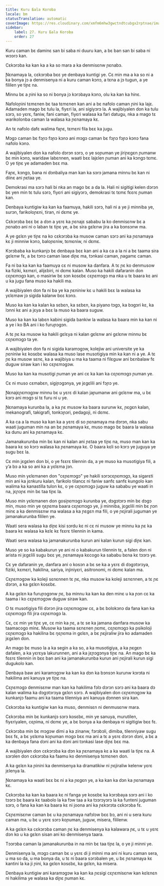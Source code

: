 ```yaml
---
title: Kuru Баla Kоrоba
locale: bm
statusTranslation: automatic
coverImage: https://res.cloudinary.com/xmfm6mhw3gwctndtcubgx2rptnae/image/upload/v1740337243/small_cover_educacion_fundamental_a051170f1c.webp
sidebar:
    label: 27. Kuru Баla Kоrоba
    order: 27
---
```

Kuru caman bɛ daminɛ san bi saba ni duuru kan, a bɛ ban san bi saba ni wɔɔrɔ kan.

Cɛkɔrɔba ka kan ka a ka so mara a ka denmisɛnw ɲɛnabɔ.

Ɲɛnamaya la, cɛkɔrɔba bɛɛ ye denbaya kuntigi ye. Cɛ min ma a ka so ni a ka bonya jɔ a denmisenya ni a kuru caman kɔnɔ, a tɛna a jɔ tugun, a ye fililen ye tiɲɛ na.

Minnu bɛ a ɲini ka so ni bonya jɔ kɔrɔbaya kɔnɔ, olu ka kan ka hinɛ.

Nafoloɲini tɛmɛnen bɛ taa tɛmɛnen kan ani a bɛ nafolo caman ɲini ka lajɛ. Adamaden mago bɛ tulu la, fiyɛri la, ani sigiyɔrɔ la. A wajibiyalen don ka tulu sɔrɔ, so yɛrɛ, faniw, fani caman, fiyɛri walasa ka fari datugu, nka a mago tɛ warikolonba caman la walasa ka ɲɛnamaya kɛ.

An tɛ nafolo dafɛ walima faɲɛ, tɛmɛni fila bɛɛ ka jugu.

Mɔgɔ caman bɛ fɔɲɔ fɔɲɔ kɔnɔ ani mɔgɔ caman bɛ fɔɲɔ fɔɲɔ kɔnɔ fana nafolo kɔnɔ.

A wajibiyalen don ka nafolo dɔrɔn sɔrɔ, o ye soɲuman ye jiriɲɛgɛn ɲumanw bɛ min kɔnɔ, waridaw labɛnnen, waati bɛɛ lajɛlen ɲuman ani ka kɔngɔ tɛmɛ. O ye tiɲɛ ye adamaden bɛɛ ma.

Faɲɛ, kɔngɔ, bana ni dɔnbaliya man kan ka sɔrɔ jamana minnu bɛ kan ni diinɛ ani ɲɛtaa ye.

Demokrasi ma sɔrɔ hali bi nka an mago bɛ a da la. Hali ni sigitigi kelen dɔrɔn bɛ yen min tɛ tulu sɔrɔ, fiyɛri ani sigiyɔrɔ, demokrasi tɛ tɛmɛ fɛɛrɛ ɲuman kan.

Denbaya kuntigiw ka kan ka faamuya, hakili sɔrɔ, hali ni a ye ji minniba ye, surɔn, farikoloɲɛni, tiran, ni dɛmɛ ye.

Cɛkɔrɔba bɛɛ bɛ a dɔn a yɛrɛ ka ɲɛnajɛ sababu la ko denmisɛnw bɛ a ɲɛnabɔ ani ni o laban tɛ tiɲɛ ye, a bɛ sira gɛlɛnw jira a ka bɔnsɔnw ma.

A ye gɛlɛn ye tiɲɛ na ko cɛkɔrɔba ka musow caman sɔrɔ ani ka ɲɛnamaya kɛ ji minniw kɔnɔ, baloɲɛniw, tɛmɛniw, ni dɛmɛ.

Kɔrɔbaba ka kunkanjɔ bɛ denbaya bɛɛ kan ani a ka ca a la ni a bɛ taama sira gɛlɛnw fɛ, a bɛ tɔnɔ caman lase diɲɛ ma, tɔnkasi caman, ɲagamɛ caman.

Fa ni ba ka kan ka faamuya cɛ ni musow ka danfara. A tɛ ɲɛ ko denmusow ka fiziki, kɛmɛri, alijɛbiri, ni dɛmɛ kalan. Muso ka hakili dafaranin don cɛɲɛmɔgɔ kan, o masiriw bɛ sɔn kosɛbɛ cɛɲɛmɔgɔ ma nka u tɛ baara kɛ ani u ka jugu fana muso ka hakili ma.

A wajibiyalen don fa ni ba ye ka ɲɛniniw kɛ u hakili bɛɛ la walasa ka yɛlɛmaw jɔ sigida kalanw bɛɛ kɔnɔ.

Muso ka kan ka kalan ka sɛbɛn, ka sɛbɛn, ka piyano tɔgɔ, ka bɔgɔri kɛ, ka lɔnni kɛ ani a jɛya a bɛɛ la muso ka baara suguw.

Muso ka kan ka labɛn kabini sigida bankiw la walasa ka baara min ka kan ni a ye i ko BA ani i ko furuɲɔgɔn.

A tɛ ɲɛ ka musow ka hakili gɛlɛya ni kalan gɛlɛnw ani gɛlɛnw minnu bɛ cɛɲɛmɔgɔ ta ye.

A wajibiyalen don fa ni sigida karamɔgɔw, kolejiw ani universite ye ka ɲɛniniw kɛ kosɛbɛ walasa ka muso lase musotigiya min ka kan ni a ye. A tɛ ɲɛ ka musow sɛnɛ, ka a wajibiya u ma ka taama ni filɛguw ani bɛnbalaw fɛ duguw siraw kan i ko cɛɲɛmɔgɔw.

Muso ka kan ka musotigi ɲuman ye ani cɛ ka kan ka cɛɲɛmɔgɔ ɲuman ye.

Cɛ ni muso cɛmabɛn, sigiɲɔgɔnya, ye jɛgɛlili ani fɔɲɔ ye.

Ɲɛnajɛɲɛmɔgɔw minnu bɛ u yɛrɛ di kalan jaɲumanw ani gɛlɛnw ma, u bɛ kɔrɔ ani mɔgɔ si tɛ furu ni u ye.

Ɲɛnamaya kurunba la, a ka ɲɛ musow ka baara surunw kɛ, ɲɛgɛn kalan, mekanografi, takigrafi, tonkɔɲɔri, pedagoji, ni dɛmɛ.

A ka ca a la muso ka kan ka a yɛrɛ di so ɲɛnamaya ma dɔrɔn, nka sabu waati juguman min na an bɛ ɲɛnamaya kɛ, muso mago bɛ baara la walasa ka dunu ani ka ɲɛnamaya kɛ.

Jamanakurunba min bɛ kan ni kalan ani ɲɛtaa ye tiɲɛ na, muso man kan ka baara kɛ so kɔrɔ walasa ka ɲɛnamaya kɛ. O baara kɛli so kɔrɔ ye juguya ye sugu bɛɛ la.

Cɛ min jɛgɛlen don bi, o ye fɛɛrɛ tilennin da, a ye muso ka musotigiya fili, a y’a bɔ a ka so ani ka a yɛlɛma jɔn.

Muso min yɛlɛmanen don "cɛɲɛmɔgɔ" ye hakili sɔrɔcɛɲɛmɔgɔ, ka sigarɛti min ani ka jɛnkuru kalan, farikolo tilancɛ ni faniw sanfɛ sanfɛ kungolo kan walima ka kanastilla tulon kɛ, o ye cɛɲɛmɔgɔ juguw ka sababu ye waati in na, jɛɲɔɲɛ min bɛ taa tiɲɛ la.

Muso min yɛlɛmanen don gosiɲɛmɔgɔ kurunba ye, dɔgɔtɔrɔ min bɛ dɔgɔ min, muso min ye ŋɛɲɛma baara cɛɲɛmɔgɔ ye, ji minniba, jɛgɛlili min bɛ ɲɔn minɛ a ka denmisɛnw ma walasa a ka ɲɛgɛn ma fili, o ye ɲɛjirali juguman ye jamanakurunba fililen ye.

Waati sera walasa ka diɲɛ kisi sɔrdu kɛ ni cɛ ni musow ye minnu ka ɲɛ ka baara kɛ walasa ka kɛlɛ kɛ fɛɛrɛ tilennin in kama.

Waati sera walasa ka jamanakurunba kurun ani kalan kurun sigi diɲɛ kan.

Muso ye so ka kabakurun ye ani ni o kabakurun tilennin tɛ, a falen don ni arista ni jɛgɛlili sugu bɛɛ ye, ɲɛnamaya kɛcogo ka sababu bɛna kɛ tɔɔrɔ ye.

Cɛ ye dafaranin ye, danfara ani o kosɔn a bɛ se ka a yɛrɛ di dɔgɔtɔrɔya, fiziki, kɛmɛri, hakilina, sariya, injiniyɛri, asitronomi, ni dɛmɛ kalan ma.

Cɛɲɛmɔgɔw ka koleji sɛnɛnnen tɛ ɲɛ, nka musow ka koleji sɛnɛnnen, a tɛ ɲɛ dɔrɔn, a ka gɛlɛn kosɛbɛ.

A ka gɛlɛn ka furuɲɔgɔnw ɲɛ, ba minnu ka kan ka den minɛ u ka ɲɔn cɛ ka taama i ko cɛɲɛmɔgɔw duguw siraw kan.

O tɛ musotigiya fili dɔrɔn jira cɛɲɛmɔgɔw cɛ, a bɛ bolokɔnɔ da fana kan ka cɛɲɛmɔgɔ fili jira cɛɲɛmɔgɔ la.

Cɛ, cɛ min ye tiɲɛ ye, cɛ min ka ɲɛ, a tɛ se ka jamana danfara musow ka taamacogo minɛ. Musow ka taama sɛnɛnen ɲɛmɛ, cɛɲɛmɔgɔ ka psikoloji cɛɲɛmɔgɔ ka hakilina bɛ ŋɛɲɛma in gɛlɛn, a bɛ ɲɛjiraliw jira ko adamaden jɛgɛlen don.

An mago bɛ muso la a ka segin a ka so, a ka musotigiya, a ka ɲɛgɛn dafalen, a ka yɛrɛya lakurunnen, ani a ka jɛɲɔgɔnya tiɲɛ na. An mago bɛ ka fɛɛrɛ tilennin in bɛɛ ban ani ka jamanakurunba kurun ani ɲɛjirali kurun sigi dugukolo kan.

Denbaya baw ani karamɔgɔw ka kan ka dɔn ka bɔnsɔn kurunw kɔrɔta ni hakilima ani kanuya ye tiɲɛ na.

Cɛɲɛmɔgɔ denmisɛnw man kan ka hakilima fɔlɔ dɔrɔn sɔrɔ ani ka baara dɔ kalan walima ka dɔgɔtɔrɔya gɛlɛn sɔrɔ. A wajibiyalen don cɛɲɛmɔgɔw ka kunkanjɔ faamu ani ka taama tilenniya ani kanuya dɔnnen sira kan.

Cɛkɔrɔba ka kuntigiw kan ka muso, denmisɛn ni denmusɛnw mara.

Cɛkɔrɔba min bɛ kunkanjɔ sɔrɔ kosɛbɛ, min ye sanuya, murutilen, fiyɛriyalen, cɛɲima, ni dɛmɛ ye, a bɛ bonya a ka denbaya ni sigitigiw bɛɛ fɛ.

Cɛkɔrɔba min bɛ mɔgɔw dimi a ka zinanw, fɔrɔbɔli, dimiba, tilenniyaw sugu bɛɛ fɛ, a bɛ yɛlɛma koɲuman mɔgɔ bɛɛ ma ani a tɛ a yɛrɛ dɔrɔn dɔni, a bɛ a ka denbaya fana dɔni ani ka dɔni ani tɔnkasi lase diɲɛ bɛɛ ma.

A wajibiyalen don cɛkɔrɔba ka dɔn ka ɲɛnamaya kɛ a ka waati la tiɲɛ na. A sɔrɔlen don cɛkɔrɔba ka faamu ko denmisenya tɛmɛnen don.

A ka gɛlɛn ka ɲinini ka denmisenya ka dramatikiw ni ɲɛjiraliw kelenw yɛrɛ jɛlenya la.

Ɲɛnamaya ka waati bɛɛ bɛ ni a ka ɲɛgɛn ye, a ka kan ka dɔn ka ɲɛnamaya kɛ.

Cɛkɔrɔba ka kan ka baara kɛ ni fanga ye kosɛbɛ ka kɔrɔbaya sɔrɔ ani i ko tɔɔrɔ bɛ baara kɛ taabolo la ka fɔw taa a ka tɔɔrɔyɔrɔ la ka funteni juguman sɔrɔ, o fana ka kan ka baara kɛ ni joona ani ka ɲɛkɔrɔta cɛkɔrɔba fɛ.

Cɛɲɛmisɛnw caman bɛ u ka ɲɛnamaya nafɔlɔw bɛɛ bɔ, ani ni u sera kuru caman ma, u bɛ u yɛrɛ sɔrɔ koɲuman, juguw, misera, fililenw.

A ka gɛlɛn ka cɛkɔrɔba caman ɲɛ ka denmisenya ka kalawara ɲɛ, u tɛ u yɛrɛ dɔn ko u ka gɛlɛn sisan ani ko denmisenya taara.

Tɔɔrɔba caman la jamanakurunba in na min bɛ taa tiɲɛ la, o ye ji minni ye.

Denmisenya la, mɔgɔ caman bɛ u yɛrɛ di ji minni ma ani ni kuru caman sera, u ma so da, u ma bonya da, u tɛ ni baara sɔrɔbalen ye, u bɛ ɲɛnamaya kɛ kantini la ka ji ɲini, ka gɛlɛn kosɛbɛ, ka gɛlɛn, ka misera.

Denbaya kuntigiw ani karamɔgɔw ka kan ka ɲɛsigi cɛɲɛmisɛnw kan kɛlɛnɛn ni hakilima ye walasa ka diɲɛ ɲuman kɛ.

